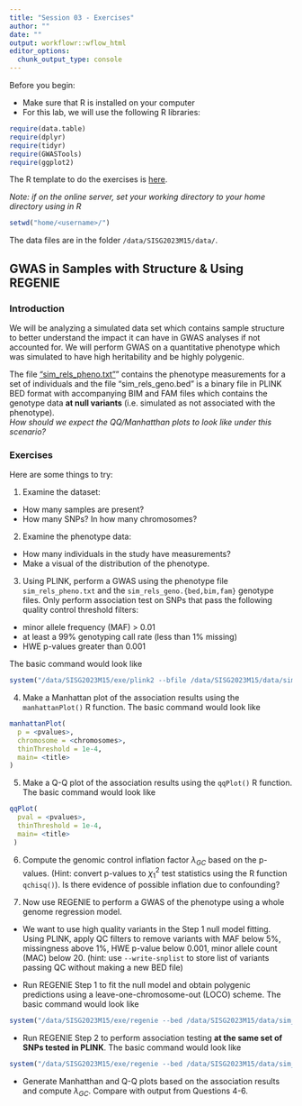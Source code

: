 ```yaml
---
title: "Session 03 - Exercises"
author: ""
date: ""
output: workflowr::wflow_html
editor_options:
  chunk_output_type: console
---
```

Before you begin:

* Make sure that R is installed on your computer
* For this lab, we will use the following R libraries:
```r
require(data.table)
require(dplyr)
require(tidyr)
require(GWASTools)
require(ggplot2)
```

The R template to do the exercises is [here](https://github.com/joellembatchou/SISG2023_Association_Mapping/tree/master/code).

*Note: if on the online server, set your working directory to your home directory using in R*
```r
setwd("home/<username>/")
```

The data files are in the folder `/data/SISG2023M15/data/`.


## GWAS in Samples with Structure & Using REGENIE

### Introduction
We will be analyzing a simulated data set which contains sample structure to better understand the impact it can have in GWAS analyses if not accounted for. 
We will perform GWAS on a quantitative phenotype which was simulated to have high heritability and be highly polygenic.

The file ["sim_rels_pheno.txt"](https://github.com/joellembatchou/SISG2023_Association_Mapping/tree/master/data)” contains the phenotype measurements 
for a set of individuals and the file "sim_rels_geno.bed" is a binary file in PLINK BED format 
with accompanying BIM and FAM files which contains the genotype data **at null variants** (i.e. simulated as not associated with the phenotype).  
*How should we expect the QQ/Manhatthan plots to look like under this scenario?*

### Exercises
Here are some things to try:

1. Examine the dataset:
  * How many samples are present? 
  * How many SNPs? In how many chromosomes?

2. Examine the phenotype data:
  * How many individuals in the study have measurements?
  * Make a visual of the distribution of the phenotype.

3. Using PLINK, perform a GWAS using the phenotype file `sim_rels_pheno.txt` and the `sim_rels_geno.{bed,bim,fam}` genotype files.
Only perform association test on SNPs that pass the following quality control threshold filters:

* minor allele frequency (MAF) > 0.01
* at least a 99% genotyping call rate (less than 1% missing)
* HWE p-values greater than 0.001

The basic command would look like
```r
system("/data/SISG2023M15/exe/plink2 --bfile /data/SISG2023M15/data/sim_rels_geno --pheno /data/SISG2023M15/data/sim_rels_pheno.txt --pheno-name <pheno_name> --maf <min_MAF> --geno <max_miss> --hwe <hwe_p_thresh> --glm allow-no-covars --out <output_prefix>")
```

4. Make a Manhattan plot of the association results using the `manhattanPlot()` R function. The basic command would look like
```r
manhattanPlot(
  p = <pvalues>,
  chromosome = <chromosomes>, 
  thinThreshold = 1e-4,
  main= <title>
)
```

5. Make a Q-Q plot of the association results using the `qqPlot()` R function. The basic command would look like
```r
qqPlot(
  pval = <pvalues>,
  thinThreshold = 1e-4,
  main= <title>
 )
```

6. Compute the genomic control inflation factor $\lambda_{GC}$ based on the p-values.
(Hint: convert p-values to $\chi^2_1$ test statistics using the R function `qchisq()`). 
Is there evidence of possible inflation due to confounding?

7. Now use REGENIE to perform a GWAS of the phenotype
using a whole genome regression model.
  
  * We want to use high quality variants in the Step 1 null model fitting.
  Using PLINK, apply QC filters to remove variants with MAF below 5%, missingness above 1%, HWE p-value below 0.001, minor allele count (MAC) below 20. 
  (hint: use `--write-snplist` to store list of variants passing QC without making a new BED file)
  
  * Run REGENIE Step 1 to fit the null model and obtain polygenic predictions using a leave-one-chromosome-out (LOCO) scheme. The basic command would look like
```r
system("/data/SISG2023M15/exe/regenie --bed /data/SISG2023M15/data/sim_rels_geno --phenoFile /data/SISG2023M15/data/sim_rels_pheno.txt --step 1 --loocv --bsize 1000 --qt --extract <plink_QC_pass_snplist> --out <output_prefix_step1>")
```

  * Run REGENIE Step 2 to perform association testing **at the same set of SNPs tested in PLINK**. The basic command would look like
```r
system("/data/SISG2023M15/exe/regenie --bed /data/SISG2023M15/data/sim_rels_geno --phenoFile /data/SISG2023M15/data/sim_rels_pheno.txt --step 2 --bsize 400 --qt  --pred <output_prefix_step1>_pred.list --extract <plink_GWAS_snplist> --out <output_prefix_step2>")
```  

  * Generate Manhatthan and Q-Q plots based on the association results and compute $\lambda_{GC}$. Compare with output from Questions 4-6.
  

